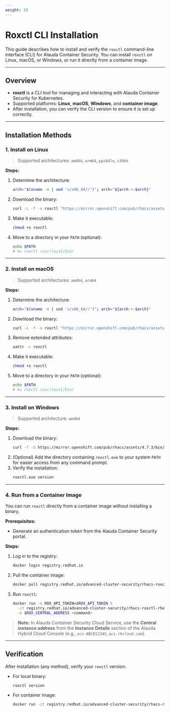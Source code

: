 ```yaml
---
weight: 10
---
```


# Roxctl CLI Installation 

This guide describes how to install and verify the `roxctl` command-line interface (CLI) for Alauda Container Security. You can install `roxctl` on Linux, macOS, or Windows, or run it directly from a container image.

---

## Overview

- **roxctl** is a CLI tool for managing and interacting with Alauda Container Security for Kubernetes.
- Supported platforms: **Linux**, **macOS**, **Windows**, and **container image**.
- After installation, you can verify the CLI version to ensure it is set up correctly.

---

## Installation Methods

### 1. Install on Linux

> Supported architectures: `amd64`, `arm64`, `ppc64le`, `s390x`

**Steps:**

1. Determine the architecture:
    ```bash
    arch="$(uname -m | sed 's/x86_64//')"; arch="${arch:+-$arch}"
    ```
2. Download the binary:
    ```bash
    curl -L -f -o roxctl "https://mirror.openshift.com/pub/rhacs/assets/4.7.3/bin/Linux/roxctl${arch}"
    ```
3. Make it executable:
    ```bash
    chmod +x roxctl
    ```
4. Move to a directory in your `PATH` (optional):
    ```bash
    echo $PATH
    # mv roxctl /usr/local/bin/
    ```

---

### 2. Install on macOS

> Supported architectures: `amd64`, `arm64`

**Steps:**

1. Determine the architecture:
    ```bash
    arch="$(uname -m | sed 's/x86_64//')"; arch="${arch:+-$arch}"
    ```
2. Download the binary:
    ```bash
    curl -L -f -o roxctl "https://mirror.openshift.com/pub/rhacs/assets/4.7.3/bin/Darwin/roxctl${arch}"
    ```
3. Remove extended attributes:
    ```bash
    xattr -c roxctl
    ```
4. Make it executable:
    ```bash
    chmod +x roxctl
    ```
5. Move to a directory in your `PATH` (optional):
    ```bash
    echo $PATH
    # mv roxctl /usr/local/bin/
    ```

---

### 3. Install on Windows

> Supported architecture: `amd64`

**Steps:**

1. Download the binary:
    ```bash
    curl -f -O https://mirror.openshift.com/pub/rhacs/assets/4.7.3/bin/Windows/roxctl.exe
    ```
2. (Optional) Add the directory containing `roxctl.exe` to your system `PATH` for easier access from any command prompt.
3. Verify the installation:
    ```bash
    roxctl.exe version
    ```

---

### 4. Run from a Container Image

You can run `roxctl` directly from a container image without installing a binary.

**Prerequisites:**
- Generate an authentication token from the Alauda Container Security portal.

**Steps:**
1. Log in to the registry:
    ```bash
    docker login registry.redhat.io
    ```
2. Pull the container image:
    ```bash
    docker pull registry.redhat.io/advanced-cluster-security/rhacs-roxctl-rhel8:4.7.3
    ```
3. Run `roxctl`:
    ```bash
    docker run -e ROX_API_TOKEN=$ROX_API_TOKEN \
      -it registry.redhat.io/advanced-cluster-security/rhacs-roxctl-rhel8:4.7.3 \
      -e $ROX_CENTRAL_ADDRESS <command>
    ```

> **Note:** In Alauda Container Security Cloud Service, use the **Central instance address** from the **Instance Details** section of the Alauda Hybrid Cloud Console (e.g., `acs-ABCD12345.acs.rhcloud.com`).

---

## Verification

After installation (any method), verify your `roxctl` version:

- For local binary:
    ```bash
    roxctl version
    ```
- For container image:
    ```bash
    docker run -it registry.redhat.io/advanced-cluster-security/rhacs-roxctl-rhel8:4.7.3 version
    ```